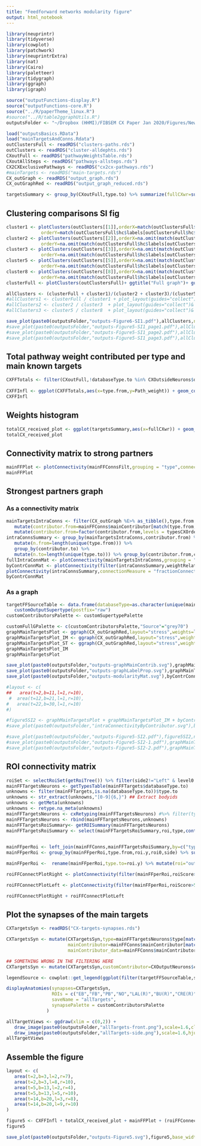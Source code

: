 ```yaml
---
title: "Feedforward networks modularity figure"
output: html_notebook
---
```


```r
library(neuprintr)
library(tidyverse)
library(cowplot)
library(patchwork)
library(neuprintrExtra)
library(nat)
library(Cairo)
library(paletteer)
library(tidygraph)
library(ggraph)
library(igraph)
```

```r
source("outputFunctions-display.R")
source("outputFunctions-core.R")
source("../R/paperTheme_linux.R")
#source("../R/table2ggraphUtils.R")
outputsFolder <- "~/Dropbox (HHMI)/FIBSEM CX Paper Jan 2020/Figures/NewOutputs/figure6-Modularity/"
```

```r
load("outputsBasics.RData")
load("mainTargetsAndConns.Rdata")
outClustersFull <- readRDS("clusters-paths.rds")
outClusters <- readRDS("cluster-alldephts.rds")
CXoutFull <- readRDS("pathwayWeightsTable.rds")
CXoutAllSteps <- readRDS("pathways-allsteps.rds")
CX2CXExclusivePathways <- readRDS("cx2cx-pathways.rds")
#mainTargets <- readRDS("main-targets.rds")
CX_outGraph <- readRDS("output_graph.rds")
CX_outGraphRed <- readRDS("output_graph_reduced.rds")
```

```r
targetsSummary <- group_by(CXoutFull,type.to) %>% summarize(fullCXwr=sum(Path_weight)) %>% ungroup()
```

## Clustering comparisons SI fig
```r
cluster1 <- plotClusters(outClusters[[1]],orderX=match(outClustersFull$hc$labels[outClustersFull$hc$order],outClusters[[1]]$hc$labels),
             orderY=match(outClustersFull$hc$labels[outClustersFull$hc$order],outClusters[[1]]$hc$labels)) + ggtitle("1 hop") + guides(fill="none")
cluster2 <- plotClusters(outClusters[[2]],orderX=na.omit(match(outClustersFull$hc$labels[outClustersFull$hc$order],outClusters[[2]]$hc$labels)),
             orderY=na.omit(match(outClustersFull$hc$labels[outClustersFull$hc$order],outClusters[[2]]$hc$labels)))+ ggtitle("2 hops")+ guides(fill="none")
cluster3 <- plotClusters(outClusters[[3]],orderX=na.omit(match(outClustersFull$hc$labels[outClustersFull$hc$order],outClusters[[3]]$hc$labels)),
             orderY=na.omit(match(outClustersFull$hc$labels[outClustersFull$hc$order],outClusters[[3]]$hc$labels)))+ ggtitle("3 hops")+ guides(fill="none")
cluster5 <- plotClusters(outClusters[[5]],orderX=na.omit(match(outClustersFull$hc$labels[outClustersFull$hc$order],outClusters[[5]]$hc$labels)),
             orderY=na.omit(match(outClustersFull$hc$labels[outClustersFull$hc$order],outClusters[[5]]$hc$labels)))+ ggtitle("5 hops")+ guides(fill="none")
cluster8 <- plotClusters(outClusters[[8]],orderX=na.omit(match(outClustersFull$hc$labels[outClustersFull$hc$order],outClusters[[8]]$hc$labels)),
             orderY=na.omit(match(outClustersFull$hc$labels[outClustersFull$hc$order],outClusters[[8]]$hc$labels)))+ ggtitle("8 hops")+ guides(fill="none")
clusterFull <- plotClusters(outClustersFull)+ ggtitle("Full graph")+ guides(fill="none")

allClusters <- (clusterFull + cluster1)/(cluster2 + cluster3)/(cluster5 + cluster8)+ plot_layout(guides="collect")+ plot_annotation(title="Outputs figure 6 -- figure supplement 1: Clustering at different dephts",theme=theme(title=element_text(size=12*1.111111,face="bold",family="arial")))& theme(axis.text.x = element_blank(),axis.text=element_blank())
#allClusters1 <- clusterFull / cluster1 + plot_layout(guides="collect")+ plot_annotation(title="Cosine distances for different connection dephts") & theme(axis.text=element_text(size=5))
#allClusters2 <- cluster2 / cluster3  + plot_layout(guides="collect")& theme(axis.text=element_text(size=5))
#allClusters3 <- cluster5 / cluster8  + plot_layout(guides="collect")& theme(axis.text=element_text(size=5))
```
```r
save_plot(paste0(outputsFolder,"outputs-Figure6-SI1.pdf"),allClusters,ncol=1,nrow=4,base_width = 8.5,base_height = 11/4,device=cairo_pdf)
#save_plot(paste0(outputsFolder,"outputs-Figure5-SI1_page1.pdf"),allClusters1,ncol=1,nrow=4,base_width = 8.5,base_height = 11/4,device=cairo_pdf)
#save_plot(paste0(outputsFolder,"outputs-Figure5-SI1_page2.pdf"),allClusters2,ncol=1,nrow=4,base_width = 8.5,base_height = 11/4,device=cairo_pdf)
#save_plot(paste0(outputsFolder,"outputs-Figure5-SI1_page3.pdf"),allClusters3,ncol=1,nrow=4,base_width = 8.5,base_height = 11/4,device=cairo_pdf)
```
## Total pathway weight contributed per type and main known targets
```r
CXFFTotals <- filter(CXoutFull,!databaseType.to %in% CXOutsideNeurons$databaseType & !type.to %in% CX2CXExclusivePathways$type.from) %>% group_by(type.from,supertype3.from,supertype3.to) %>% summarize(Path_weight=sum(Path_weight)) %>% ungroup() %>% mutate(typeCategory.to=case_when(supertype3.to %in% c("Terra incognita","Unassigned") ~ "Unidentified",
                                                                                                                                                                                                                                                                TRUE ~ "Identified"))
CXFFInfl <- ggplot(CXFFTotals,aes(x=type.from,y=Path_weight)) + geom_col(aes(fill=typeCategory.to))+ scale_fill_manual(name="Target",values=c("Unidentified"="grey70","Identified"="#ff5050"))+facet_grid(.~supertype3.from,scale="free",space="free")+theme_paper() +  theme(strip.text.x=element_blank(),axis.text.x = element_text(angle=90,hjust = 1,vjust=0.5),legend.position = c(0.7,0.5)) + ylab("total pathway weight") + xlab("CX output type")
CXFFInfl
```

## Weights histogram
```r
totalCX_received_plot <- ggplot(targetsSummary,aes(x=fullCXwr)) + geom_histogram(fill="grey30",binwidth = 0.001) + scale_y_continuous(trans = scales::log1p_trans(),breaks=c(1,10,100,1000,10000,20000))+ theme_paper_hgrid() + xlab("total pathway weight coming from the CX") +ylab("# types") 
totalCX_received_plot 
```

## Connectivity matrix to strong partners
```r
mainFFPlot <- plotConnectivity(mainFFConnsFilt,grouping = "type",connectionMeasure = "Path_weight",orderIn=outClustersFull$hc$labels[outClustersFull$hc$order],orderOut=unique(arrange(mainFFConns,mainContributor)$type.to),xaxis = "outputs",theme = theme_paper_hgrid())  + theme(axis.text.x = element_blank(),legend.position=c(0.1,0.8)) + ylab("CX output type") + xlab("main feedforward target types")+guides(fill=guide_colorbar(title="Pathway weight"))+ scale_fill_paletteer_c("ggthemes::Blue")
mainFFPlot 
```

## Strongest partners graph
### As a connectivity matrix
```r
mainTargetsIntraConns <- filter(CX_outGraph %E>% as_tibble(),type.from %in% mainFFTargets$type.to, type.to %in% mainFFTargets$type.to) %>% 
   mutate(contributor.from=mainFFConns$mainContributor[match(type.from,mainFFConns$type.to)],contributor.to=mainFFConns$mainContributor[match(type.to,mainFFConns$type.to)]) %>%
   mutate(contributor.from=factor(contributor.from,levels = typesCXOrder),contributor.to=factor(contributor.to,levels = typesCXOrder)) %>% mutate(roi="All")
intraConnsSummary <- group_by(mainTargetsIntraConns,contributor.from) %>% 
   mutate(n.from=length(unique(type.from))) %>% 
   group_by(contributor.to) %>% 
   mutate(n.to=length(unique(type.to))) %>% group_by(contributor.from,contributor.to,roi) %>% summarize(weightRelative=sum(weightRelative)/(n.from[1]*n.to[1]),fractionConnected=n()/(n.from[1]*n.to[1])) %>% ungroup()
fullIntraConnMat <- plotConnectivity(mainTargetsIntraConns,grouping = "type",facetInputs = "contributor.from",facetOutputs = "contributor.to",xaxis = "outputs",theme = theme_paper())  + theme(axis.text.x = element_blank(),axis.text.y = element_blank()) + ylab("") + xlab("main feedforward target types")
byContrConnMat <- plotConnectivity(filter(intraConnsSummary,weightRelative>10^-3),grouping = "contributor",xaxis = "outputs",orderIn=typesCXOrder,orderOut=typesCXOrder,theme = theme_paper_grid()) + ylab("") + xlab("main contributor of postsynaptic")+ ylab("main contributor of presynaptic")+ scale_fill_paletteer_c(name="Mean relative weight","ggthemes::Green") + theme(legend.position=c(0.88,0.5))
plotConnectivity(intraConnsSummary,connectionMeasure = "fractionConnected",grouping = "contributor",xaxis = "outputs",orderIn=typesCXOrder,orderOut=typesCXOrder,theme = theme_paper_grid()) + ylab("") + xlab("main contributor of postsynaptic")+ ylab("main contributor of presynaptic")+ scale_fill_paletteer_c("ggthemes::Green")
byContrConnMat
```

### As a graph

```r
targetFFSourceTable <- data.frame(databaseType=as.character(unique(mainFFConns$databaseType.from))) %>% mutate(type=databaseType) %>% supertype() %>% selectSupertypeSet(default_level = 1) %>%
   customOutputSupertype(postfix="raw")
customContributorsPalette <- customSupertypePalette
```


```r
customFullGPalette <- c(customContributorsPalette,"Source"="grey70")
graphMainTargetsPlot <- ggraph(CX_outGraphRed,layout="stress",weights=log(1/weightRelative)) + geom_edge_fan(alpha=0.2,aes(color=.N()$customContributor[from],width=weightRelative)) + geom_node_point(aes(color=customContributor),size=2) + scale_color_manual(name="Main contributor",values=customFullGPalette) + scale_edge_color_manual(values=customFullGPalette) + scale_edge_width(name="Relative weight")+ guides(edge_color="none") + theme_paper_map() + coord_fixed() + theme(legend.position = c(1,0.5))
graphMainTargetsPlot_IM <- ggraph(CX_outGraphRed,layout="stress",weights=log(1/weightRelative)) + geom_edge_fan(alpha=0.2,aes(color=as.factor(.N()$lpCommunity[from]),width=weightRelative)) + geom_node_point(aes(color=as.factor(lpCommunity)),size=2) +  scale_color_manual(name="Community (label propagation)",values=p36)+ scale_edge_width(name="Relative weight") + scale_edge_color_manual(values=p36)+ guides(edge_color="none")  + theme_paper_map() + coord_fixed() + theme(legend.position = c(1,0.5))
graphMainTargetsPlot_ST <- ggraph(CX_outGraphRed,layout="stress",weights=log(1/weightRelative)) + geom_edge_fan(alpha=0.5,aes(color=.N()$supertype3[from],width=weightRelative)) + geom_node_point(aes(color=supertype3),size=2) + geom_node_text(aes(label=label),size=2)+ scale_color_manual(values=supertype3Palette) + scale_edge_color_manual(values=supertype3Palette) + theme_paper_map() + coord_fixed()
graphMainTargetsPlot_IM
graphMainTargetsPlot
```

```r
save_plot(paste0(outputsFolder,"outputs-graphMainContrib.svg"),graphMainTargetsPlot,base_width = 8,base_height = 20/3)
save_plot(paste0(outputsFolder,"outputs-graphLabelProp.svg"),graphMainTargetsPlot_IM,base_width = 8,base_height = 20/3)
save_plot(paste0(outputsFolder,"outputs-modularityMat.svg"),byContrConnMat,base_width = 6,base_height = 6)

#layout <- c(
##   area(t=2,b=11,l=1,r=10),
 #  area(t=12,b=21,l=1,r=10),
#   area(t=22,b=30,l=1,r=10)
#)

#figure5SI2 <- graphMainTargetsPlot + graphMainTargetsPlot_IM + byContrConnMat + plot_layout(design=layout) + plot_annotation(title="Output figures 5 - SI2: modularity",tag_levels = "A",theme=theme(title=element_text(size=12,face="bold"))) & theme(plot.tag.position = c(0, 1))
#save_plot(paste0(outputsFolder,"intraConnectivityByContributor.svg"),byContrConnMat)
```

```r
#save_plot(paste0(outputsFolder,"outputs-Figure5-SI2.pdf"),figure5SI2,ncol=1,nrow=4,base_width = 8.5,base_height = 11/4,device=cairo_pdf)
#save_plot(paste0(outputsFolder,"outputs-Figure5-SI2-1.pdf"),graphMainTargetsPlot,ncol=1,nrow=4,base_width = 11,base_height = 8.5/4,device=cairo_pdf)
#save_plot(paste0(outputsFolder,"outputs-Figure5-SI2-2.pdf"),graphMainTargetsPlot_IM,ncol=1,nrow=4,base_width = 11,base_height = 8.5/4,device=cairo_pdf)
```


## ROI connectivity matrix
```r
roiSet <- selectRoiSet(getRoiTree()) %>% filter(side2!="Left" & level0 != "CX")
mainFFTargetsNeurons <- getTypesTable(mainFFTargets$databaseType.to)
unknowns <- filter(mainFFTargets,is.na(databaseType.to))$type.to
unknowns <- str_extract(unknowns,"[0-9]{6,}") ## Extract bodyids
unknowns <- getMeta(unknowns)
unknowns <- retype.na_meta(unknowns)
mainFFTargetsNeurons <- cxRetyping(mainFFTargetsNeurons) #%>% filter(type %in% mainFFTargets$type.to)
mainFFTargetsNeurons <- rbind(mainFFTargetsNeurons,unknowns)
mainFFTargetsRoiSummary<- getROISummary(mainFFTargetsNeurons)
mainFFTargetsRoiSummary <- select(mainFFTargetsRoiSummary,roi,type,contains("type"),downstream) %>% filter(downstream>0 & roi %in% roiSet$roi) %>% mutate(roi0=roiSet$level0[match(roi,roiSet$roi)],
                                                                                                                                                          side=roiSet$side2[match(roi,roiSet$roi)]) %>% simulate_roi_contra()

mainFFperRoi <- left_join(mainFFConns,mainFFTargetsRoiSummary,by=c("type.to"="type")) #%>% filter(!is.na(downstream))
mainFFperRoi <- group_by(mainFFperRoi,type.from,roi.y,roi0,side) %>% summarize(roiScore=sum(Path_weight*downstream),nD=sum(downstream),weightScore=sum(Path_weight)) %>% ungroup()

mainFFperRoi <-  rename(mainFFperRoi,type.to=roi.y) %>% mutate(roi="outside") %>% mutate(databaseType.from=type.from) %>% supertype()

roiFFConnectPlotRight <- plotConnectivity(filter(mainFFperRoi,roiScore>50, type.from %in% filter(mainFFConns, Path_weight>0.005)$type.from,side !="Left"),connectionMeasure = "roiScore",xaxis="outputs",cmax=4000,orderIn=outClustersFull$hc$labels[outClustersFull$hc$order],facetOutputs = "roi0",facetInputs="supertype3.from",theme=theme_paper_grid()) + xlab("ROI innervated by the target") + ylab("CX output type")+ theme(strip.text.y=element_blank(),strip.text.x=element_text(angle=90),plot.title=element_text(size=8)) + ggtitle("Right + central")+ scale_fill_paletteer_c(name="ROI Score","ggthemes::Orange",limits=c(0,7000))

roiFFConnectPlotLeft <- plotConnectivity(filter(mainFFperRoi,roiScore>50,type.from %in% filter(mainFFConns, Path_weight>0.005)$type.from,side =="Left"),connectionMeasure = "roiScore",xaxis="outputs",cmax=4000,orderIn=outClustersFull$hc$labels[outClustersFull$hc$order],facetOutputs = "roi0",facetInputs="supertype3.from",theme=theme_paper_grid()) + xlab("ROI innervated by the target") + ylab("CX output type")+ theme(strip.text.y=element_blank(),strip.text.x=element_text(angle=90),plot.title=element_text(size=8)) + ggtitle("Left (simulated)")+ scale_fill_paletteer_c(name="ROI Score","ggthemes::Orange",limits=c(0,7000))

roiFFConnectPlotRight + roiFFConnectPlotLeft
```

## Plot the synapses of the main targets
```r
CXTargetsSyn <- readRDS("CX-targets-synapses.rds")
```


```r
CXTargetsSyn <- mutate(CXTargetsSyn,type=mainFFTargetsNeurons$type[match(bodyid,mainFFTargetsNeurons$bodyid)],
                       mainContributor=mainFFConns$mainContributor[match(type,mainFFConns$type.to)],
                       mainContributor_data=mainFFConns$mainContributor_data[match(type,mainFFConns$type.to)])

## SOMETHING WRONG IN THE FILTERING HERE
CXTargetsSyn <- mutate(CXTargetsSyn,customContributor=CXOutputNeurons$customSupertype[match(mainContributor,CXOutputNeurons$type)])

legendSource <- cowplot::get_legend(ggplot(filter(targetFFSourceTable,supertype %in% CXTargetsSyn$customContributor),aes(x=1,y=supertype)) + geom_point(aes(color=supertype)) + theme_paper_map() + scale_color_manual(name="Source type",values=customContributorsPalette))
```

```r
displayAnatomies(synapses=CXTargetsSyn,
                 ROIs = c("EB","FB","PB","NO","LAL(R)","BU(R)","CRE(R)","SMP(R)","WED(R)","SLP(R)","SIP(R)","SPS(R)","IPS(R)"),
                 saveName = "allTargets",
                 synapsePalette = customContributorsPalette
               )
```

```r
allTargetViews <- ggdraw(xlim = c(0,2)) + 
   draw_image(paste0(outputsFolder,"allTargets-front.png"),scale=1.6,clip="on") + 
   draw_image(paste0(outputsFolder,"allTargets-side.png"),scale=1.6,hjust=-0.9,clip="on") + theme_paper_map()
allTargetViews
```

## Assemble the figure

```r
layout <- c(
   area(t=2,b=3,l=2,r=7),
   area(t=2,b=3,l=8,r=10),
   area(t=5,b=13,l=2,r=4),
   area(t=5,b=13,l=5,r=10),
   area(t=14,b=20,l=3,r=8),
   area(t=14,b=20,l=9,r=10)
)

figure5 <- CXFFInfl + totalCX_received_plot + mainFFPlot + (roiFFConnectPlotRight + roiFFConnectPlotLeft + plot_layout(guides="collect",widths = c(2,1),tag_level = "new"))+ allTargetViews + legendSource + plot_layout(design = layout) + plot_annotation(tag_levels = c("A","i"),title = "Outputs figure 5: feedforward circuits",theme = theme(plot.title = element_text(size = 12*1.333333,face="bold",family="arial"))) & theme(plot.tag.position = c(-0.05, 1))
figure5
```

```r
save_plot(paste0(outputsFolder,"outputs-Figure5.svg"),figure5,base_width = 8.5*1.333333,base_height = 11*1.333333)
```

